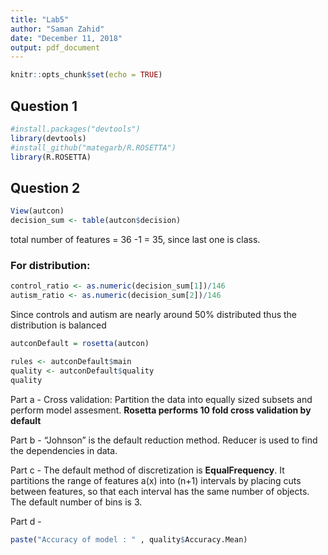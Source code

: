 ```yaml
---
title: "Lab5"
author: "Saman Zahid"
date: "December 11, 2018"
output: pdf_document
---
```


```r
knitr::opts_chunk$set(echo = TRUE)
```

## Question 1

```r
#install.packages("devtools")
library(devtools)
#install_github("mategarb/R.ROSETTA")
library(R.ROSETTA)

```

## Question 2


```r

View(autcon)
decision_sum <- table(autcon$decision)

```

total number of features = 36 -1 = 35, since last one is class.


### For distribution:
```r

control_ratio <- as.numeric(decision_sum[1])/146
autism_ratio <- as.numeric(decision_sum[2])/146

```

Since controls and autism are nearly around 50% distributed thus the distribution is balanced


```r
autconDefault = rosetta(autcon)

rules <- autconDefault$main
quality <- autconDefault$quality
quality

```

Part a - Cross validation: Partition the data into equally sized subsets and perform model assesment.
**Rosetta performs 10 fold cross validation by default**

Part b - "Johnson" is the default reduction method. Reducer is used to find the dependencies in data.

Part c - The default method of discretization is **EqualFrequency**. It partitions the range of features a(x) into (n+1) intervals by placing cuts between features, so that each interval has the same number of objects. 
The default number of bins is 3.

Part d -

```r
paste("Accuracy of model : " , quality$Accuracy.Mean)
```
